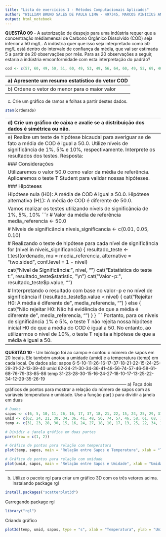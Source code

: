 ```yaml
---
title: "Lista de exercícios 1 - Métodos Computacionais Aplicados"
author: "WILLIAM BRUNO SALES DE PAULA LIMA - 497345, MARCOS VINICIUS ANDRADE DE SOUSA - 496788"
output: html_notebook
---
```


**QUESTÃO 09** - A autorização de despejo para uma indústria requer que a concentração médiamensal de Carbono Orgânico Dissolvido (COD) seja inferior a 50 mg/L. A indústria quer que isso seja interpretado como 50 mg/L está dentro do intervalo de confiança da média, que vai ser estimada 5 a partir de 20 observações por mês. Para as 20 observações a seguir, estaria a indústria emconformidade com esta interpretação do padrão?
```r
cod <- c(57, 60, 49, 50, 51, 60, 49, 53, 49, 56, 64, 60, 49, 52, 69, 40, 44, 38, 53, 66)
```
------------------------------------------------------------------------------------
a) Apresente um resumo estatístico do vetor COD
```r
summary(cod)
```
Utilizando a função *summary*, podemos observar o valor mínimo, valor do primeiro quantil, mediana, média, valor do terceiro quantil e valor máximo, respectivamente.
------------------------------------------------------------------------------------
b) Ordene o vetor do menor para o maior valor
```r
ordenado <- sort(cod)
print(ordenado)
```
------------------------------------------------------------------------------------
c) Crie um gráfico de ramos e folhas a partir destes dados.
```r
stem(ordenado)
```
------------------------------------------------------------------------------------
d) Crie um gráfico de caixa e avalie se a distribuição dos dados é simétrica ou não.
```r
boxplot(ordenado, main="Boxplot de dados")
```
Resposta: Não é uma distribuição simétrica, pois percebemos que o traço mais escuro, que representa a mediana, e os dados estão mais concentrados após a mediana dos mesmos. Portanto, não é uma distribuição simétrica.
------------------------------------------------------------------------------------
e) Realize um teste de hipótese bicaudal para averiguar se de fato a média de COD é igual a 50.0. Utilize níveis de significância de 1%, 5% e 10%, respectivamente. Interprete os resultados dos testes.
Resposta: 

### Considerações

Utilizaremos o valor 50.0 como valor da média de referência. Aplicaremos o teste T Student para validar nossas hipóteses.

### Hipóteses

Hipótese nula (H0): A média de COD é igual a 50.0.
Hipótese alternativa (H1): A média de COD é diferente de 50.0.

Vamos realizar os testes utilizando nívels de significância de 1%, 5%, 10%
```r
# Valor da média de referência
media_referencia <- 50.0

# Níveis de significância
niveis_significancia <- c(0.01, 0.05, 0.10)

# Realizando o teste de hipótese para cada nível de significância
for (nivel in niveis_significancia) {
  resultado_teste <- t.test(ordenado, mu = media_referencia, alternative = "two.sided", conf.level = 1 - nivel)
  
  cat("Nível de Significância:", nivel, "\n")
  cat("Estatística do teste t:", resultado_teste$statistic, "\n")
  cat("Valor-p:", resultado_teste$p.value, "\n")
  
  # Interpretando o resultado com base no valor-p e no nível de significância
  if (resultado_teste$p.value < nivel) {
    cat("Rejeitar H0: A média é diferente de", media_referencia, "\n\n")
  } else {
    cat("Não rejeitar H0: Não há evidência de que a média é diferente de", media_referencia, "\n\n")
  }
}
```
Portanto, para os níveis de significância 1% e 5%, o teste T não rejeita nossa hipótese inicial H0 de que a média do COD é igual a 50. No entanto, ao utilizarmos o nível de 10%, o teste T rejeita a hipótese de que a média é igual a 50.
------------------------------------------------------------------------------------
**QUESTÃO 10** - Um biólogo foi ao campo e contou o número de sapos em 20 locais. Ele também anotou a umidade (umid) e a temperatura (temp) em cada local. 
Os dados são:
sapos 6-5-10-11-26-16-17-37-18-21-22-15-24-25-29-31-32-13-39-40 
umid 62-24-21-30-34-36-41-48-56-74-57-46-58-61-68-76-79-33-85-86 
temp 31-23-28-30-15-16-24-27-18-10-17-13-25-22-34-12-29-35-26-19
------------------------------------------------------------------------------------
a) Faça dois gráficos de pontos para mostrar a relação do número de sapos com as variáveis temperatura e umidade. Use a função par( ) para dividir a janela em duas
```r
# Dados
sapos <- c(6, 5, 10, 11, 26, 16, 17, 37, 18, 21, 22, 15, 24, 25, 29, 31, 32, 13, 39, 40)
umid <- c(62, 24, 21, 30, 34, 36, 41, 48, 56, 74, 57, 46, 58, 61, 68, 76, 79, 33, 85, 86)
temp <- c(31, 23, 28, 30, 15, 16, 24, 27, 18, 10, 17, 13, 25, 22, 34, 12, 29, 35, 26, 19)

# Dividir a janela gráfica em duas partes
par(mfrow = c(1, 2))

# Gráfico de pontos para relação com temperatura
plot(temp, sapos, main = "Relação entre Sapos e Temperatura", xlab = "Temperatura", ylab = "Número de Sapos")

# Gráfico de pontos para relação com umidade
plot(umid, sapos, main = "Relação entre Sapos e Umidade", xlab = "Umidade", ylab = "Número de Sapos")
```
------------------------------------------------------------------------------------
b) Utilize o pacote rgl para criar um gráfico 3D com os três vetores acima.
Instalando package rgl
```r
install.packages("scatterplot3d")
```
Carregando package rgl
```r
library("rgl")
```
Criando gráfico
```r
plot3d(temp, umid, sapos, type = "s", xlab = "Temperatura", ylab = "Umidade", zlab = "Número de Sapos", col = "blue")
```

